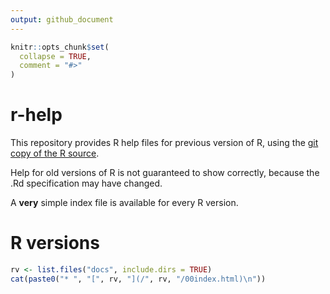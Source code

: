 ```yaml
---
output: github_document
---
```


<!-- README.md is generated from README.Rmd. Please edit that file -->

```r
knitr::opts_chunk$set(
  collapse = TRUE,
  comment = "#>"
)
```

# r-help

<!-- badges: start -->
<!-- badges: end -->

This repository provides R help files for previous version of R, using the
[git copy of the R source](https://github.com/wch/r-source).

Help for old versions of R is not guaranteed to show correctly, because the .Rd 
specification may have changed.

A **very** simple index file is available for every R version.

# R versions

```r
rv <- list.files("docs", include.dirs = TRUE)
cat(paste0("* ", "[", rv, "](/", rv, "/00index.html)\n"))
```
